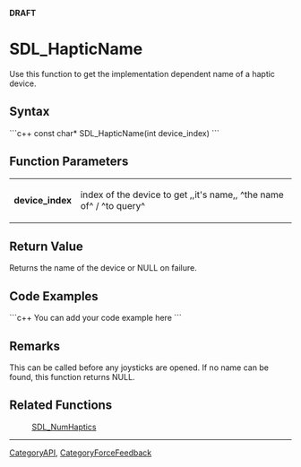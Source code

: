 <!-- pragma section-numbers off -->
<!-- pragma camelcase off -->
'''DRAFT'''

= SDL_HapticName =
Use this function to get the implementation dependent name of a haptic device.


== Syntax ==
```c++
const char* SDL_HapticName(int device_index)
```

== Function Parameters ==
{|
|'''device_index'''
|index of the device to get ,,it's name,, ^the name of^ / ^to query^
|}

== Return Value ==
Returns the name of the device or NULL on failure.

== Code Examples ==
```c++
You can add your code example here
```

== Remarks ==
This can be called before any joysticks are opened.  If no name can be found, this function returns NULL.

== Related Functions ==
:[[SDL_NumHaptics]]

----
[[CategoryAPI]], [[CategoryForceFeedback]]
